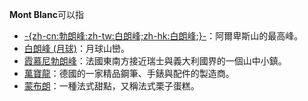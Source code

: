 '''Mont Blanc'''可以指
*[[勃朗峰|-{zh-cn:勃朗峰;zh-tw:白朗峰;zh-hk:白朗峰;}-]]：阿爾卑斯山的最高峰。
*[[白朗峰_(月球)|白朗峰 (月球)]]：月球山巒。
*[[霞慕尼勃朗峰|霞慕尼勃朗峰]]：法國東南方接近瑞士與義大利國界的一個山中小鎮。
*[[萬寶龍|萬寶龍]]：德國的一家精品鋼筆、手錶與配件的製造商。
*[[蒙布朗|蒙布朗]]：一種法式甜點，又稱法式栗子蛋糕。
{{disambiguation}}